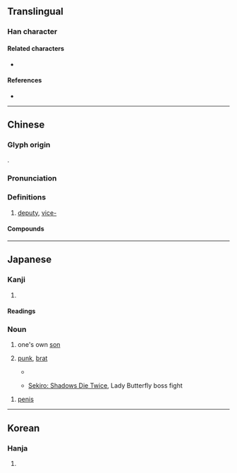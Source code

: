 {{also|伜}}
{{character info/new}}
==Translingual==

===Han character===
{{Han char|rn=9|rad=人|as=08|sn=10|four=20248|canj=OYOJ|ids=⿰亻卒}}

====Related characters====
* {{l|mul|伜}}

====References====
* {{Han ref|kx=0107.080|dkj=00750|dj=0227.180|hdz=10182.110|uh=5005|ud=20485|bh=D0C9|bd=53449}}

----

==Chinese==
{{zh-forms|alt=卒}}

===Glyph origin===
{{Han etym}}
{{Han compound|人|alt1=亻|卒|ls=psc|c1=s|c2=p}}.

===Pronunciation===
{{zh-pron
|m=cuì
|c=ceoi3,zeot1
|mc=y
|oc=y
|ma=
|cat=a,pref
}}

===Definitions===
{{zh-hanzi}}

# {{zh-obsolete}} [[deputy]], [[vice-]]

====Compounds====
{{zh-der|倅貳|倅車}}

----

==Japanese==

===Kanji===
{{ja-kanji|grade=|rs=人08}}

# {{rfdef|ja|sort=人08}}

====Readings====
{{ja-readings
|goon=さい, そち
|kanon=さい, そつ
|kun=せがれ-}}

===Noun===
{{ja-noun|せがれ}}

# {{lb|ja|humble|sort=せがれ}} one's own [[son]]
# [[punk]], [[brat]]
#* {{RQ:Botchan}}
#*: {{ja-usex|この質%屋に勘%太%郎という十%三%四の'''倅'''が居た。|^この しち%や に ^かん%た%ろう と いう じゅう%さん%-よん の '''せがれ''' が いた。|This shopkeeper's son was a boy about 13 or 14 years old named Kantaro. Kantaro was, it happens, a [[mollycoddle]].}}
#* [https://en.wikipedia.org/wiki/Sekiro:_Shadows_Die_Twice Sekiro: Shadows Die Twice], Lady Butterfly boss fight
#*: {{ja-usex|やるじゃないか、'''倅'''殿。ならば、我が幻に惑え。|やるじゃないか、'''せがれ''' どの。ならば、わが まぼろし に まどえ。|Impressive, '''boy'''. In that case, lose yourself in my illusions.}}

# {{lb|ja|colloquial|sort=せがれ}} [[penis]]

----

==Korean==

===Hanja===
{{ko-hanja|hangeul=[[쉬]], [[췌]], [[졸]]|rv=swi, chwe, jol|mr=swi, ch'we, chol|y=swi, chwey, col}}

# {{rfdef|ko|sort=人08}}